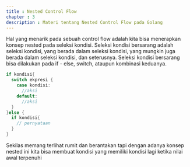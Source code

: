 ```yaml
---
title : Nested Control Flow
chapter : 3
description : Materi tentang Nested Control Flow pada Golang
---
```


Hal yang menarik pada sebuah control flow adalah kita bisa menerapkan konsep nested pada 
seleksi kondisi. Seleksi kondisi bersarang adalah seleksi kondisi, yang 
berada dalam seleksi kondisi, yang mungkin juga berada dalam seleksi 
kondisi, dan seterusnya. Seleksi kondisi bersarang bisa dilakukan pada if -
else, switch, ataupun kombinasi keduanya.

```go
if kondisi{
  switch ekpresi {
    case kondisi:
      //aksi
    default:
      //aksi
  }
}else {
  if kondisi{
    // pernyataan
  }
}
```

Sekilas memang terlihat rumit dan berantakan tapi dengan adanya konsep 
nested ini kita bisa membuat kondisi yang memiliki kondisi lagi ketika nilai 
awal terpenuhi